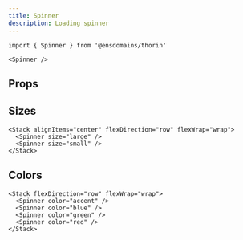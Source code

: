 ```yaml
---
title: Spinner
description: Loading spinner
---
```


```tsx
import { Spinner } from '@ensdomains/thorin'
```

```tsx expand=true live=true
<Spinner />
```

## Props

<PropsTable sourceLink={sourceLink} types={types} />

## Sizes

```tsx live=true
<Stack alignItems="center" flexDirection="row" flexWrap="wrap">
  <Spinner size="large" />
  <Spinner size="small" />
</Stack>
```

## Colors

```tsx live=true
<Stack flexDirection="row" flexWrap="wrap">
  <Spinner color="accent" />
  <Spinner color="blue" />
  <Spinner color="green" />
  <Spinner color="red" />
</Stack>
```
